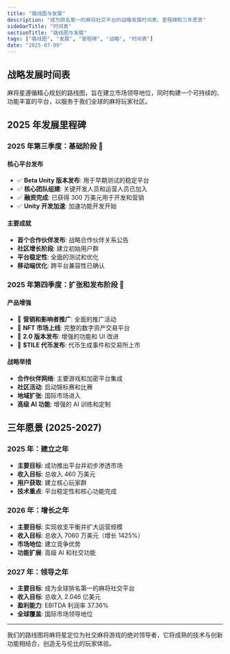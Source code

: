 ```yaml
---
title: "路线图与发展"
description: "成为排名第一的麻将社交平台的战略发展时间表、里程碑和三年愿景"
sidebarTitle: "时间表"
sectionTitle: "路线图与发展"
tags: ["路线图", "发展", "里程碑", "战略", "时间表"]
date: "2025-07-09"
---
```


## 战略发展时间表

麻将星遵循精心规划的路线图，旨在建立市场领导地位，同时构建一个可持续的、功能丰富的平台，以服务于我们全球的麻将玩家社区。

## 2025 年发展里程碑

### 2025 年第三季度：基础阶段 🚀

#### 核心平台发布
- ✅ **Beta Unity 版本发布**: 用于早期测试的稳定平台
- ✅ **核心团队组建**: 关键开发人员和运营人员已加入
- ✅ **融资完成**: 已获得 300 万美元用于开发和营销
- ✅ **Unity 开发加速**: 加速功能开发开始

#### 主要成就
- **首个合作伙伴发布**: 战略合作伙伴关系公告
- **社区增长阶段**: 建立初始用户群
- **平台稳定性**: 全面的测试和优化
- **移动端优化**: 跨平台兼容性已确认

### 2025 年第四季度：扩张和发布阶段 🌟

#### 产品增强
- 🎯 **营销和影响者推广**: 全面的推广活动
- 🎯 **NFT 市场上线**: 完整的数字资产交易平台
- 🎯 **2.0 版本发布**: 增强的功能和 UI 改进
- 🎯 **$TILE 代币发布**: 代币生成事件和交易所上市

#### 战略举措
- **合作伙伴网络**: 主要游戏和加密平台集成
- **社区活动**: 启动锦标赛和比赛
- **地域扩张**: 国际市场进入
- **高级 AI 功能**: 增强的 AI 训练和定制


## 三年愿景 (2025-2027)

### 2025 年：建立之年
- **主要目标**: 成功推出平台并初步渗透市场
- **收入目标**: 总收入 460 万美元
- **用户获取**: 建立核心玩家群
- **技术重点**: 平台稳定性和核心功能完成

### 2026 年：增长之年
- **主要目标**: 实现收支平衡并扩大运营规模
- **收入目标**: 总收入 7060 万美元（增长 1425%）
- **市场地位**: 建立竞争优势
- **功能扩展**: 高级 AI 和社交功能

### 2027 年：领导之年
- **主要目标**: 成为全球排名第一的麻将社交平台
- **收入目标**: 总收入 2.046 亿美元
- **盈利能力**: EBITDA 利润率 37.36%
- **全球覆盖**: 国际市场领导地位

---

我们的路线图将麻将星定位为社交麻将游戏的绝对领导者，它将成熟的技术与创新功能相结合，创造无与伦比的玩家体验。
